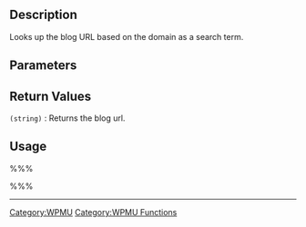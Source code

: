 == Description ==
Looks up the blog URL based on the domain as a search term.

== Parameters ==
{{Parameter|$domain|string|The domain of the blog to look for.}}
{{Parameter|$path|string|The path of the blog to look for.}}

== Return Values ==
; <tt>(string)</tt> : Returns the blog url.

== Usage ==
%%%<?php get_blogaddress_by_domain($domain, $path); ?>%%%

----

[[Category:WPMU]]
[[Category:WPMU Functions]]